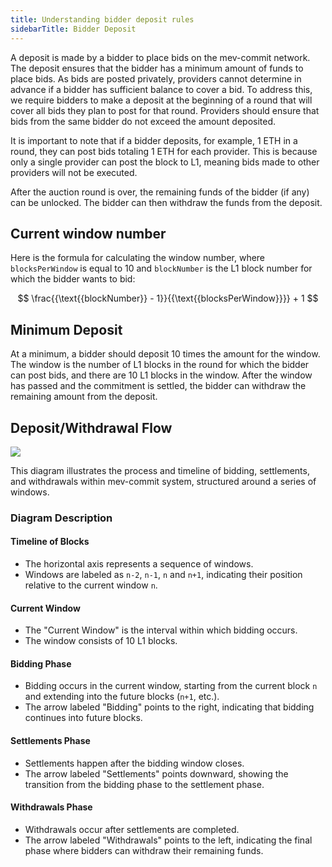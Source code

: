 ```yaml
---
title: Understanding bidder deposit rules
sidebarTitle: Bidder Deposit
---
```


A deposit is made by a bidder to place bids on the mev-commit network. The deposit ensures that the bidder has a minimum amount of funds to place bids. As bids are posted privately, providers cannot determine in advance if a bidder has sufficient balance to cover a bid. To address this, we require bidders to make a deposit at the beginning of a round that will cover all bids they plan to post for that round. Providers should ensure that bids from the same bidder do not exceed the amount deposited.

It is important to note that if a bidder deposits, for example, 1 ETH in a round, they can post bids totaling 1 ETH for each provider. This is because only a single provider can post the block to L1, meaning bids made to other providers will not be executed.

After the auction round is over, the remaining funds of the bidder (if any) can be unlocked. The bidder can then withdraw the funds from the deposit.

## Current window number

Here is the formula for calculating the window number, where `blocksPerWindow` is equal to 10 and `blockNumber` is the L1 block number for which the bidder wants to bid:

$$
\frac{{\text{{blockNumber}} - 1}}{{\text{{blocksPerWindow}}}} + 1
$$


## Minimum Deposit

At a minimum, a bidder should deposit 10 times the amount for the window. The window is the number of L1 blocks in the round for which the bidder can post bids, and there are 10 L1 blocks in the window. After the window has passed and the commitment is settled, the bidder can withdraw the remaining amount from the deposit.

## Deposit/Withdrawal Flow

<Frame>
    <img src="/images/bidder-deposit.png" />
</Frame>

This diagram illustrates the process and timeline of bidding, settlements, and withdrawals within mev-commit system, structured around a series of windows.

### Diagram Description

#### Timeline of Blocks

- The horizontal axis represents a sequence of windows.
- Windows are labeled as `n-2`, `n-1`, `n` and `n+1`, indicating their position relative to the current window `n`.

#### Current Window

- The "Current Window" is the interval within which bidding occurs.
- The window consists of 10 L1 blocks.

#### Bidding Phase

- Bidding occurs in the current window, starting from the current block `n` and extending into the future blocks (`n+1`, etc.).
- The arrow labeled "Bidding" points to the right, indicating that bidding continues into future blocks.

#### Settlements Phase

- Settlements happen after the bidding window closes.
- The arrow labeled "Settlements" points downward, showing the transition from the bidding phase to the settlement phase.

#### Withdrawals Phase

- Withdrawals occur after settlements are completed.
- The arrow labeled "Withdrawals" points to the left, indicating the final phase where bidders can withdraw their remaining funds.
